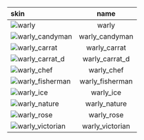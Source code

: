 | skin                                                                                     |      name       |
| :--------------------------------------------------------------------------------------- | :-------------: |
| ![warly](https://items.kleientertainment.com/images/DST/warly/small)                     |      warly      |
| ![warly_candyman](https://items.kleientertainment.com/images/DST/warly_candyman/small)   | warly_candyman  |
| ![warly_carrat](https://items.kleientertainment.com/images/DST/warly_carrat/small)       |  warly_carrat   |
| ![warly_carrat_d](https://items.kleientertainment.com/images/DST/warly_carrat_d/small)   | warly_carrat_d  |
| ![warly_chef](https://items.kleientertainment.com/images/DST/warly_chef/small)           |   warly_chef    |
| ![warly_fisherman](https://items.kleientertainment.com/images/DST/warly_fisherman/small) | warly_fisherman |
| ![warly_ice](https://items.kleientertainment.com/images/DST/warly_ice/small)             |    warly_ice    |
| ![warly_nature](https://items.kleientertainment.com/images/DST/warly_nature/small)       |  warly_nature   |
| ![warly_rose](https://items.kleientertainment.com/images/DST/warly_rose/small)           |   warly_rose    |
| ![warly_victorian](https://items.kleientertainment.com/images/DST/warly_victorian/small) | warly_victorian |
